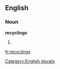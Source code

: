 
==English==

===Noun===
'''recyclings'''

# {{plural of|[[recycling]]}}

[[Category:English plurals]]

[[fr:recyclings]]